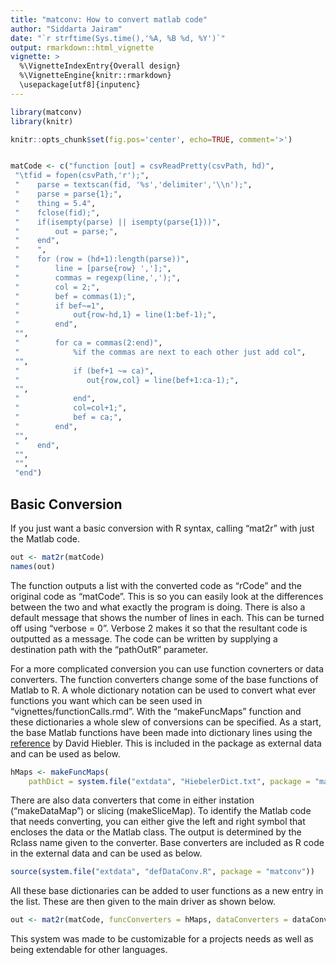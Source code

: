 ---
title: "matconv: How to convert matlab code"
author: "Siddarta Jairam"
date: "`r strftime(Sys.time(),'%A, %B %d, %Y')`"
output: rmarkdown::html_vignette
vignette: >
  %\VignetteIndexEntry{Overall design}
  %\VignetteEngine{knitr::rmarkdown}
  \usepackage[utf8]{inputenc}
---


```{r setup, include=FALSE}
library(matconv)
library(knitr)

knitr::opts_chunk$set(fig.pos='center', echo=TRUE, comment='>')


matCode <- c("function [out] = csvReadPretty(csvPath, hd)",
 "\tfid = fopen(csvPath,'r');",
 "    parse = textscan(fid, '%s','delimiter','\\n');",
 "    parse = parse{1};",
 "    thing = 5.4",
 "    fclose(fid);",
 "    if(isempty(parse) || isempty(parse{1}))",
 "        out = parse;",
 "    end",
 "    ",
 "    for (row = (hd+1):length(parse))",
 "        line = [parse{row} ','];",
 "        commas = regexp(line,',');",
 "        col = 2;",
 "        bef = commas(1);",
 "        if bef~=1",
 "            out{row-hd,1} = line(1:bef-1);",
 "        end",
 "",
 "        for ca = commas(2:end)",
 "            %if the commas are next to each other just add col",
 "",
 "            if (bef+1 ~= ca)",
 "               out{row,col} = line(bef+1:ca-1);",
 "",
 "            end",
 "            col=col+1;",
 "            bef = ca;",
 "        end",
 "",
 "    end",
 "",
 "",
 "end")
```
## Basic Conversion

If you just want a basic conversion with R syntax, calling "mat2r" with just the Matlab code.

```{r basic}

out <- mat2r(matCode)
names(out)
```

The function outputs a list with the converted code as "rCode" and the original code as "matCode". This is so you can easily look at the differences between the two and what exactly the program is doing. There is also a default message that shows the number of lines in each. This can be turned off using "verbose = 0". Verbose 2 makes it so that the resultant code is outputted as a message. The code can be written by supplying a destination path with the "pathOutR" parameter.

For a more complicated conversion you can use function covnerters or data converters. The function converters change some of the base functions of Matlab to R. A whole dictionary notation can be used to convert what ever functions you want which can be seen used in "vignettes/functionCalls.rmd". With the "makeFuncMaps" function and these dictionaries a whole slew of conversions can be specified. As a start, the base Matlab functions have been made into dictionary lines using the [reference](https://umaine.edu/mathematics/david-hiebeler/computing-software/matlab-r-reference/) by David Hiebler. This is included in the package as external data and can be used as below.

```{r functionMaps}
hMaps <- makeFuncMaps(
	pathDict = system.file("extdata", "HiebelerDict.txt", package = "matconv"))
```

There are also data converters that come in either instation ("makeDataMap") or slicing (makeSliceMap). To identify the Matlab code that needs converting, you can either give the left and right symbol that encloses the data or the Matlab class. The output is determined by the Rclass name given to the converter. Base converters are included as R code in the external data and can be used as below.

```{r dataConverters}
source(system.file("extdata", "defDataConv.R", package = "matconv"))
```

All these base dictionaries can be added to user functions as a new entry in the list. These are then given to the main driver as shown below.

```{r finish}
out <- mat2r(matCode, funcConverters = hMaps, dataConverters = dataConvs, verbose = 2)

```

This system was made to be customizable for a projects needs as well as being extendable for other languages.
